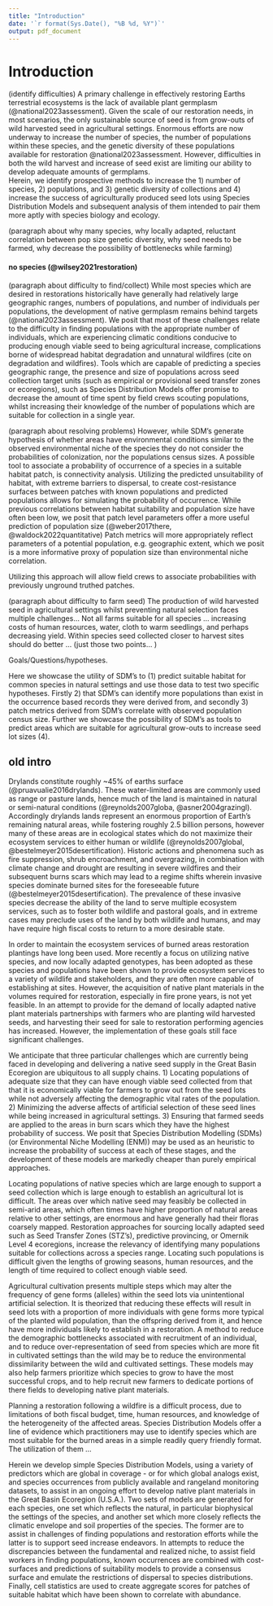 ```yaml
---
title: "Introduction"
date: '`r format(Sys.Date(), "%B %d, %Y")`'
output: pdf_document
---
```


# Introduction

(identify difficulties)
A primary challenge in effectively restoring Earths terrestrial ecosystems is the lack of available plant germplasm (@national2023assessment).
Given the scale of our restoration needs, in most scenarios, the only sustainable source of seed is from grow-outs of wild harvested seed in agricultural settings.
Enormous efforts are now underway to increase the number of species, the number of populations within these species, and the genetic diversity of these populations available for restoration @national2023assessment.
However, difficulties in both the wild harvest and increase of seed exist are limiting our ability to develop adequate amounts of germplams.  
Herein, we identify prospective methods to increase the 1) number of species, 2) populations, and 3) genetic diversity of collections and 4) increase the success of agriculturally produced seed lots using Species Distribution Models and subsequent analysis of them intended to pair them more aptly with species biology and ecology.   

(paragraph about why many species, why locally adapted, reluctant correlation between pop size genetic diversity, why seed needs to be farmed, why decrease the possibility of bottlenecks while farming)


#### no species (@wilsey2021restoration) 

(paragraph about difficulty to find/collect)
While most species which are desired in restorations historically have generally had relatively large geographic ranges, numbers of populations, and number of individuals per populations, the development of native germplasm remains behind targets (@national2023assessment). 
We posit that most of these challenges relate to the difficulty in finding populations with the appropriate number of individuals, which are experiencing climatic conditions conducive to producing enough viable seed to being agricultural increase, complications borne of widespread habitat degradation and unnatural wildfires (cite on degradation and wildfires). 
Tools which are capable of predicting a species geographic range, the presence and size of populations across seed collection target units (such as empirical or provisional seed transfer zones or ecoregions), such as Species Distribution Models offer promise to decrease the amount of time spent by field crews scouting populations, whilst increasing their knowledge of the number of populations which are suitable for collection in a single year. 

(paragraph about resolving problems)
However, while SDM's generate hypothesis of whether areas have environmental conditions similar to the observed environmental niche of the species they do not consider the probabilities of colonization, nor the populations census sizes.
A possible tool to associate a probability of occurrence of a species in a suitable habitat patch, is connectivity analysis.
Utilizing the predicted unsuitability of habitat, with extreme barriers to dispersal, to create cost-resistance surfaces between patches with known populations and predicted populations allows for simulating the probability of occurrence. 
While previous correlations between habitat suitability and population size have often been low, we posit that patch level parameters offer a more useful prediction of population size (@weber2017there, @waldock2022quantitative)
Patch metrics will more appropriately reflect parameters of a potential population, e.g. geographic extent, which we posit is a more informative proxy of population size than environmental niche correlation.  

Utilizing this approach will allow field crews to associate probabilities with previously unground truthed patches. 

(paragraph about difficulty to farm seed)
The production of wild harvested seed in agricultural settings whilst preventing natural selection faces multiple challenges... 
Not all farms suitable for all species ... increasing costs of human resources, water, cloth to warm seedlings, and perhaps decreasing yield. 
Within species seed collected closer to harvest sites should do better ... 
(just those two points... )

Goals/Questions/hypotheses.

Here we showcase the utility of SDM's to (1) predict suitable habitat for common species in natural settings and use those data to test two specific hypotheses. Firstly 2) that SDM's can identify more populations than exist in the occurrence based records they were derived from, and secondly 3) patch metrics derived from SDM's correlate with observed population census size. Further we showcase the possibility of SDM's as tools to predict areas which are suitable for agricultural grow-outs to increase seed lot sizes (4).

## old intro 


Drylands constitute roughly ~45% of earths surface (@pruavualie2016drylands). 
These water-limited areas are commonly used as range or pasture lands, hence much of the land is maintained in natural or semi-natural conditions (@reynolds2007globa, @asner2004grazingl). 
Accordingly drylands lands represent an enormous proportion of Earth's remaining natural areas, while fostering roughly 2.5 billion persons, however many of these areas are in ecological states which do not maximize their ecosystem services to either human or wildlife (@reynolds2007global, @bestelmeyer2015desertification).
Historic actions and phenomena such as fire suppression, shrub encroachment, and overgrazing, in combination with climate change and drought are resulting in severe wildfires and their subsequent burns scars which may lead to a regime shifts wherein invasive species dominate burned sites for the foreseeable future (@bestelmeyer2015desertification).
The prevalence of these invasive species decrease the ability of the land to serve multiple ecosystem services, such as to foster both wildlife and pastoral goals, and in extreme cases may preclude uses of the land by both wildlife and humans, and may have require high fiscal costs to return to a more desirable state.

In order to maintain the ecosystem services of burned areas restoration plantings have long been used. 
More recently a focus on utilizing native species, and now locally adapted genotypes, has been adopted as these species and populations have been shown to provide ecosystem services to a variety of wildlife and stakeholders, and they are often more capable of establishing at sites. 
However, the acquisition of native plant materials in the volumes required for restoration, especially in fire prone years, is not yet feasible. 
In an attempt to provide for the demand of locally adapted native plant materials partnerships with farmers who are planting wild harvested seeds, and harvesting their seed for sale to restoration performing agencies has increased. However, the implementation of these goals still face significant challenges.

We anticipate that three particular challenges which are currently being faced in developing and delivering a native seed supply in the Great Basin Ecoregion are ubiquitous to all supply chains. 
1) Locating populations of adequate size that they can have enough viable seed collected from that that it is economically viable for farmers to grow out from the seed lots while not adversely affecting the demographic vital rates of the population. 
2) Minimizing the adverse affects of artificial selection of these seed lines while being increased in agricultural settings. 
3) Ensuring that farmed seeds are applied to the areas in burn scars which they have the highest probability of success. 
We posit that Species Distribution Modelling (SDMs) (or Environmental Niche Modelling (ENM)) may be used as an heuristic to increase the probability of success at each of these stages, and the development of these models are markedly cheaper than purely empirical approaches. 

Locating populations of native species which are large enough to support a seed collection which is large enough to establish an agricultural lot is difficult. 
The areas over which native seed may feasibly be collected in semi-arid areas, which often times have higher proportion of natural areas relative to other settings, are enormous and have generally had their floras coarsely mapped. 
Restoration approaches for sourcing locally adapted seed such as Seed Transfer Zones (STZ's), predictive provincing, or Omernik Level 4 ecoregions, increase the relevancy of identifying many populations suitable for collections across a species range. 
Locating such populations is difficult given the lengths of growing seasons, human resources, and the length of time required to collect enough viable seed. 

Agricultural cultivation presents multiple steps which may alter the frequency of gene forms (alleles) within the seed lots via unintentional artificial selection.
It is theorized that reducing these effects will result in seed lots with a proportion of more individuals with gene forms more typical of the planted wild population, than the offspring derived from it, and hence have more individuals likely to establish in a restoration. 
A method to reduce the demographic bottlenecks associated with recruitment of an individual, and to reduce over-representation of seed from species which are more fit in cultivated settings than the wild may be to reduce the environmental dissimilarity between the wild and cultivated settings. 
These models may also help farmers prioritize which species to grow to have the most successful crops, and to help recruit new farmers to dedicate portions of there fields to developing native plant materials. 

Planning a restoration following a wildfire is a difficult process, due to limitations of both fiscal budget, time, human resources, and knowledge of the heterogeneity of the affected areas. 
Species Distribution Models offer a line of evidence which practitioners may use to identify species which are most suitable for the burned areas in a simple readily query friendly format. 
The utilization of them ...

Herein we develop simple Species Distribution Models, using a variety of predictors which are global in coverage - or for which global analogs exist, and species occurrences from publicly available and rangeland monitoring datasets, to assist in an ongoing effort to develop native plant materials in the Great Basin Ecoregion (U.S.A.). 
Two sets of models are generated for each species, one set which reflects the natural, in particular biophysical the settings of the species, and another set which more closely reflects the climatic envelope and soil properties of the species. 
The former are to assist in challenges of finding populations and restoration efforts while the latter is to support seed increase endeavors.
In attempts to reduce the discrepancies between the fundamental and realized niche, to assist field workers in finding populations, known occurrences are combined with cost-surfaces and predictions of suitability models to provide a consensus surface and emulate the restrictions of dispersal to species distributions. 
Finally, cell statistics are used to create aggregate scores for patches of suitable habitat which have been shown to correlate with abundance. 

